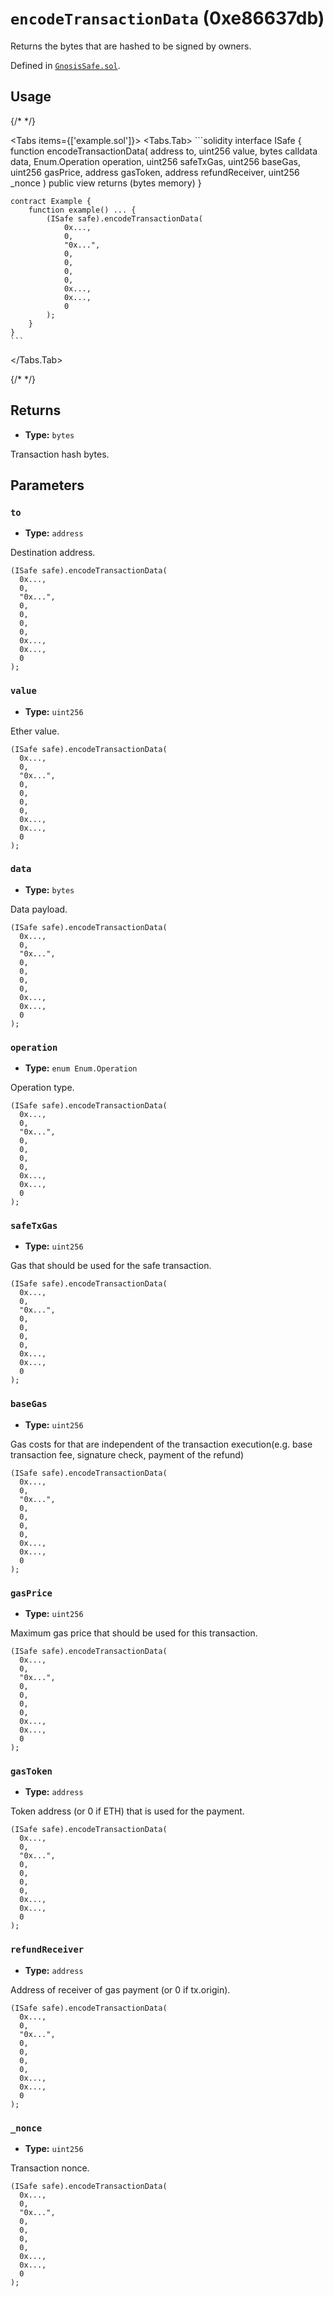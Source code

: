 

<LegacyCallout />

# `encodeTransactionData` (0xe86637db)



Returns the bytes that are hashed to be signed by owners.




Defined in [`GnosisSafe.sol`](https://github.com/safe-global/safe-smart-account/tree/v1.3.0/contracts/GnosisSafe.sol#L365).


## Usage

{/* <!-- vale off --> */}

<Tabs items={['example.sol']}>
  <Tabs.Tab>
    ```solidity
    interface ISafe {
        function encodeTransactionData(
            address to,
            uint256 value,
            bytes calldata data,
            Enum.Operation operation,
            uint256 safeTxGas,
            uint256 baseGas,
            uint256 gasPrice,
            address gasToken,
            address refundReceiver,
            uint256 _nonce
        ) public view returns (bytes memory)
    }

    contract Example {
        function example() ... {
            (ISafe safe).encodeTransactionData(
                0x...,
                0,
                "0x...",
                0,
                0,
                0,
                0,
                0x...,
                0x...,
                0
            );
        }
    }
    ```
  </Tabs.Tab>
</Tabs>

{/* <!-- vale on --> */}

## Returns



  - **Type:** `bytes`

  Transaction hash bytes.




## Parameters

### `to`

  - **Type:** `address`

  Destination address.

  ```solidity focus=2
  (ISafe safe).encodeTransactionData(
    0x...,
    0,
    "0x...",
    0,
    0,
    0,
    0,
    0x...,
    0x...,
    0
  );
  ```


### `value`

  - **Type:** `uint256`

  Ether value.

  ```solidity focus=3
  (ISafe safe).encodeTransactionData(
    0x...,
    0,
    "0x...",
    0,
    0,
    0,
    0,
    0x...,
    0x...,
    0
  );
  ```


### `data`

  - **Type:** `bytes`

  Data payload.

  ```solidity focus=4
  (ISafe safe).encodeTransactionData(
    0x...,
    0,
    "0x...",
    0,
    0,
    0,
    0,
    0x...,
    0x...,
    0
  );
  ```


### `operation`

  - **Type:** `enum Enum.Operation`

  Operation type.

  ```solidity focus=5
  (ISafe safe).encodeTransactionData(
    0x...,
    0,
    "0x...",
    0,
    0,
    0,
    0,
    0x...,
    0x...,
    0
  );
  ```


### `safeTxGas`

  - **Type:** `uint256`

  Gas that should be used for the safe transaction.

  ```solidity focus=6
  (ISafe safe).encodeTransactionData(
    0x...,
    0,
    "0x...",
    0,
    0,
    0,
    0,
    0x...,
    0x...,
    0
  );
  ```


### `baseGas`

  - **Type:** `uint256`

  Gas costs for that are independent of the transaction execution(e.g. base transaction fee, signature check, payment of the refund)

  ```solidity focus=7
  (ISafe safe).encodeTransactionData(
    0x...,
    0,
    "0x...",
    0,
    0,
    0,
    0,
    0x...,
    0x...,
    0
  );
  ```


### `gasPrice`

  - **Type:** `uint256`

  Maximum gas price that should be used for this transaction.

  ```solidity focus=8
  (ISafe safe).encodeTransactionData(
    0x...,
    0,
    "0x...",
    0,
    0,
    0,
    0,
    0x...,
    0x...,
    0
  );
  ```


### `gasToken`

  - **Type:** `address`

  Token address (or 0 if ETH) that is used for the payment.

  ```solidity focus=9
  (ISafe safe).encodeTransactionData(
    0x...,
    0,
    "0x...",
    0,
    0,
    0,
    0,
    0x...,
    0x...,
    0
  );
  ```


### `refundReceiver`

  - **Type:** `address`

  Address of receiver of gas payment (or 0 if tx.origin).

  ```solidity focus=10
  (ISafe safe).encodeTransactionData(
    0x...,
    0,
    "0x...",
    0,
    0,
    0,
    0,
    0x...,
    0x...,
    0
  );
  ```


### `_nonce`

  - **Type:** `uint256`

  Transaction nonce.

  ```solidity focus=11
  (ISafe safe).encodeTransactionData(
    0x...,
    0,
    "0x...",
    0,
    0,
    0,
    0,
    0x...,
    0x...,
    0
  );
  ```





